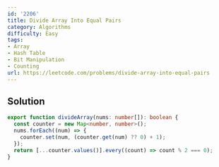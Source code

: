 ```yaml
---
id: '2206'
title: Divide Array Into Equal Pairs
category: Algorithms
difficulty: Easy
tags:
- Array
- Hash Table
- Bit Manipulation
- Counting
url: https://leetcode.com/problems/divide-array-into-equal-pairs
---
```


## Solution

```typescript filename="solution.ts" copy
export function divideArray(nums: number[]): boolean {
  const counter = new Map<number, number>();
  nums.forEach((num) => {
    counter.set(num, (counter.get(num) ?? 0) + 1);
  });
  return [...counter.values()].every((count) => count % 2 === 0);
}
```

